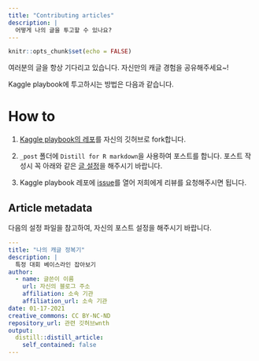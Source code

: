 ```yaml
---
title: "Contributing articles"
description: |
  어떻게 나의 글을 투고할 수 있나요?
---
```


```r
knitr::opts_chunk$set(echo = FALSE)
```

여러분의 글을 항상 기다리고 있습니다. 자신만의 캐글 경험을 공유해주세요~! 

Kaggle playbook에 투고하시는 방법은 다음과 같습니다.

# How to

1. [Kaggle playbook의 레포](https://github.com/statisticsplaybook/kaggle-playbook)를 자신의 깃허브로 fork합니다.

1. `_post` 폴더에 `Distill for R markdown`을 사용하여 포스트를 합니다. 포스트 작성시 꼭 아래와 같은 [글 설정](#article-metadata)을 해주시기 바랍니다.

1. Kaggle playbook 레포에  [issue](https://github.com/statisticsplaybook/kaggle-playbook/issues)를 열어 저희에게 리뷰를 요청해주시면 됩니다.

## Article metadata

다음의 설정 파일을 참고하여, 자신의 포스트 설정을 해주시기 바랍니다.

```yml
---
title: "나의 캐글 정복기"
description: |
  특정 대회 베이스라인 잡아보기
author:
  - name: 글쓴이 이름
    url: 자신의 블로그 주소
    affiliation: 소속 기관
    affiliation_url: 소속 기관
date: 01-17-2021
creative_commons: CC BY-NC-ND
repository_url: 관련 깃허브wnth
output:
  distill::distill_article:
    self_contained: false
---
```

